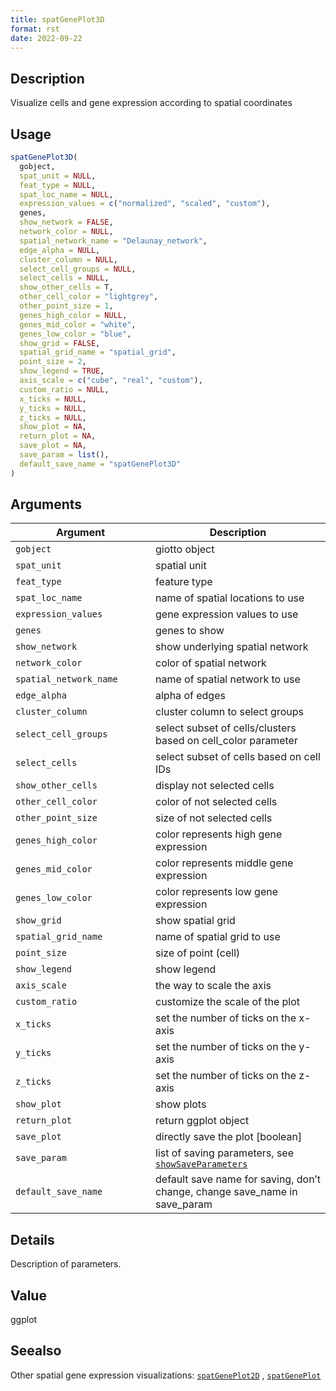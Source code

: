 ```yaml
--- 
title: spatGenePlot3D 
format: rst 
date: 2022-09-22 
--- 
```


## Description

Visualize cells and gene expression according to spatial coordinates


## Usage

```r
spatGenePlot3D(
  gobject,
  spat_unit = NULL,
  feat_type = NULL,
  spat_loc_name = NULL,
  expression_values = c("normalized", "scaled", "custom"),
  genes,
  show_network = FALSE,
  network_color = NULL,
  spatial_network_name = "Delaunay_network",
  edge_alpha = NULL,
  cluster_column = NULL,
  select_cell_groups = NULL,
  select_cells = NULL,
  show_other_cells = T,
  other_cell_color = "lightgrey",
  other_point_size = 1,
  genes_high_color = NULL,
  genes_mid_color = "white",
  genes_low_color = "blue",
  show_grid = FALSE,
  spatial_grid_name = "spatial_grid",
  point_size = 2,
  show_legend = TRUE,
  axis_scale = c("cube", "real", "custom"),
  custom_ratio = NULL,
  x_ticks = NULL,
  y_ticks = NULL,
  z_ticks = NULL,
  show_plot = NA,
  return_plot = NA,
  save_plot = NA,
  save_param = list(),
  default_save_name = "spatGenePlot3D"
)
```


## Arguments

Argument      |Description
------------- |----------------
`gobject`     |     giotto object
`spat_unit`     |     spatial unit
`feat_type`     |     feature type
`spat_loc_name`     |     name of spatial locations to use
`expression_values`     |     gene expression values to use
`genes`     |     genes to show
`show_network`     |     show underlying spatial network
`network_color`     |     color of spatial network
`spatial_network_name`     |     name of spatial network to use
`edge_alpha`     |     alpha of edges
`cluster_column`     |     cluster column to select groups
`select_cell_groups`     |     select subset of cells/clusters based on cell_color parameter
`select_cells`     |     select subset of cells based on cell IDs
`show_other_cells`     |     display not selected cells
`other_cell_color`     |     color of not selected cells
`other_point_size`     |     size of not selected cells
`genes_high_color`     |     color represents high gene expression
`genes_mid_color`     |     color represents middle gene expression
`genes_low_color`     |     color represents low gene expression
`show_grid`     |     show spatial grid
`spatial_grid_name`     |     name of spatial grid to use
`point_size`     |     size of point (cell)
`show_legend`     |     show legend
`axis_scale`     |     the way to scale the axis
`custom_ratio`     |     customize the scale of the plot
`x_ticks`     |     set the number of ticks on the x-axis
`y_ticks`     |     set the number of ticks on the y-axis
`z_ticks`     |     set the number of ticks on the z-axis
`show_plot`     |     show plots
`return_plot`     |     return ggplot object
`save_plot`     |     directly save the plot [boolean]
`save_param`     |     list of saving parameters, see [`showSaveParameters`](#showsaveparameters)
`default_save_name`     |     default save name for saving, don't change, change save_name in save_param


## Details

Description of parameters.


## Value

ggplot


## Seealso

Other spatial gene expression visualizations:
 [`spatGenePlot2D`](#spatgeneplot2d) ,
 [`spatGenePlot`](#spatgeneplot)



